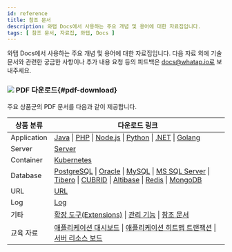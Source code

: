 ```yaml
---
id: reference
title: 참조 문서
description: 와탭 Docs에서 사용하는 주요 개념 및 용어에 대한 자료집입니다.
tags: [ 참조 문서, 자료집, 와탭, Docs ]
---
```


와탭 Docs에서 사용하는 주요 개념 및 용어에 대한 자료집입니다. 다음 자료 외에 기술 문서와 관련한 궁금한 사항이나 추가 내용 요청 등의 피드백은 docs@whatap.io로 보내주세요.

### ![](/img/ic-pdf-download.svg) PDF 다운로드{#pdf-download}

주요 상품군의 PDF 문서를 다음과 같이 제공합니다.

<div class='download-pdf'>

| 상품 분류 | 다운로드 링크 |
| -- | -- |
| Application | [Java](https://docs.whatap.io/pdf/whatap-apm-java-monitoring.pdf) \| [PHP](https://docs.whatap.io/pdf/whatap-apm-php-monitoring.pdf) \| [Node.js](https://docs.whatap.io/pdf/whatap-apm-nodejs-monitoring.pdf) \| [Python](https://docs.whatap.io/pdf/whatap-apm-python-monitoring.pdf) \| [.NET](https://docs.whatap.io/pdf/whatap-apm-dotnet-monitoring.pdf) \| [Golang](https://docs.whatap.io/pdf/whatap-apm-golang-monitoring.pdf) |
| Server | [Server](https://docs.whatap.io/pdf/whatap-server-monitoring.pdf) |
| Container | [Kubernetes](https://docs.whatap.io/pdf/whatap-kubernetes-monitoring.pdf) |
| Database | [PostgreSQL](https://docs.whatap.io/pdf/whatap-db-postgresql-monitoring.pdf) \| [Oracle](https://docs.whatap.io/pdf/whatap-db-oracle-monitoring.pdf) \| [MySQL](https://docs.whatap.io/pdf/whatap-db-mysql-monitoring.pdf) \| [MS SQL Server](https://docs.whatap.io/pdf/whatap-db-mssql-monitoring.pdf) \| [Tibero](https://docs.whatap.io/pdf/whatap-db-tibero-monitoring.pdf) \| [CUBRID](https://docs.whatap.io/pdf/whatap-db-cubrid-monitoring.pdf) \| [Altibase](https://docs.whatap.io/pdf/whatap-db-altibase-monitoring.pdf) \| [Redis](https://docs.whatap.io/pdf/whatap-db-redis-monitoring.pdf) \| [MongoDB](https://docs.whatap.io/pdf/whatap-db-mongodb-monitoring.pdf) |
| URL | [URL](https://docs.whatap.io/pdf/whatap-url-monitoring.pdf) |
| Log | [Log](https://docs.whatap.io/pdf/whatap-log-monitoring.pdf) |
| 기타 | [확장 도구(Extensions)](https://docs.whatap.io/pdf/whatap-extensions.pdf) \| [관리 기능](https://docs.whatap.io/pdf/whatap-manage.pdf) \| [참조 문서](https://docs.whatap.io/pdf/whatap-reference.pdf) |
| 교육 자료 | [애플리케이션 대시보드](https://docs.whatap.io/pdf/whatap-best-practice-guides-about-apm-dashboard.pdf) \| [애플리케이션 히트맵 트랜잭션](https://docs.whatap.io/pdf/whatap-best-practice-guides-about-apm-hitmap-class.pdf) \| [서버 리소스 보드](https://docs.whatap.io/pdf/whatap-best-practice-guides-about-server-dashboard.pdf) |

</div>


<DocCardList/>